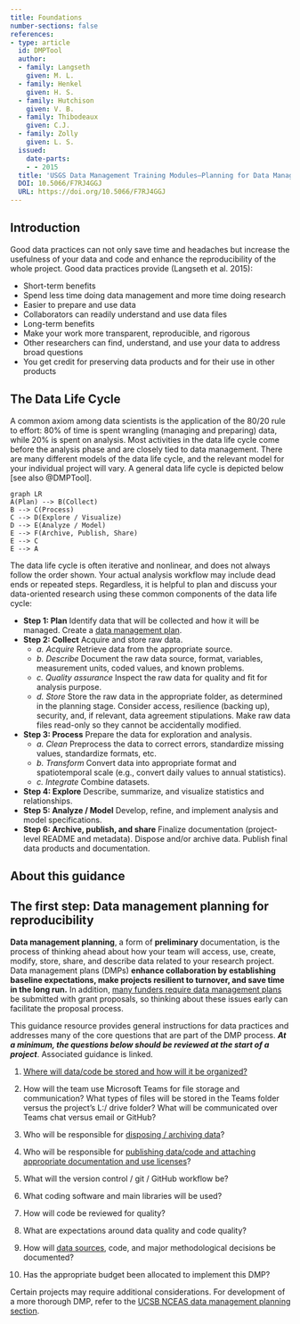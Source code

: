 ```yaml
---
title: Foundations
number-sections: false
references:
- type: article
  id: DMPTool
  author:
  - family: Langseth
    given: M. L.
  - family: Henkel
    given: H. S.
  - family: Hutchison
    given: V. B.
  - family: Thibodeaux
    given: C.J.
  - family: Zolly
    given: L. S.
  issued:
    date-parts:
    - - 2015
  title: 'USGS Data Management Training Modules—Planning for Data Management Part II Using the DMPTool to Create Data Management Plans: U.S. Geological Survey.'
  DOI: 10.5066/F7RJ4GGJ
  URL: https://doi.org/10.5066/F7RJ4GGJ
---
```


## Introduction

Good data practices can not only save time and headaches but increase the usefulness of your data and code and enhance the reproducibility of the whole project.
Good data practices provide (Langseth et al. 2015):

* Short-term benefits
* Spend less time doing data management and more time doing research
* Easier to prepare and use data
* Collaborators can readily understand and use data files
* Long-term benefits
* Make your work more transparent, reproducible, and rigorous
* Other researchers can find, understand, and use your data to address broad questions
* You get credit for preserving data products and for their use in other products


## The Data Life Cycle

A common axiom among data scientists is the application of the 80/20 rule to effort: 80% of time is spent wrangling (managing and preparing) data, while 20% is spent on analysis. 
Most activities in the data life cycle come before the analysis phase and are closely tied to data management. 
There are many different models of the data life cycle, and the relevant model for your individual project will vary. 
A general data life cycle is depicted below [see also @DMPTool].


```mermaid
graph LR
A(Plan) --> B(Collect)
B --> C(Process)
C --> D(Explore / Visualize)
D --> E(Analyze / Model)
E --> F(Archive, Publish, Share)
E --> C
E --> A
```

The data life cycle is often iterative and nonlinear, and does not always follow the order shown. Your actual analysis workflow may include dead ends or repeated steps. Regardless, it is helpful to plan and discuss your data-oriented research using these common components of the data life cycle:

* **Step 1: Plan** Identify data that will be collected and how it will be managed.
Create a [data management plan](@sec-dmp).
* **Step 2: Collect** Acquire and store raw data.
  * *a. Acquire* Retrieve data from the appropriate source.
  * *b. Describe* Document the raw data source, format, variables, measurement units, coded values, and known problems. 
  * *c. Quality assurance* Inspect the raw data for quality and fit for analysis purpose.
  * *d. Store* Store the raw data in the appropriate folder, as determined in the planning stage. 
  Consider access, resilience (backing up), security, and, if relevant, data agreement stipulations. 
Make raw data files read-only so they cannot be accidentally modified.

* **Step 3: Process** Prepare the data for exploration and analysis. 
  * *a. Clean* Preprocess the data to correct errors, standardize missing values, standardize formats, etc.
  * *b. Transform* Convert data into appropriate format and spatiotemporal scale (e.g., convert daily values to annual statistics).
  * *c. Integrate* Combine datasets.
* **Step 4: Explore** Describe, summarize, and visualize statistics and relationships.
* **Step 5: Analyze / Model** Develop, refine, and implement analysis and model specifications.
* **Step 6: Archive, publish, and share** Finalize documentation (project-level README and metadata). Dispose and/or archive data. Publish final data products and documentation.

## About this guidance

## The first step: Data management planning for reproducibility {#sec-dmp}

__Data management planning__, a form of __preliminary__ documentation, is the process of thinking ahead about how your team will access, use, create, modify, store, share, and describe data related to your research project. Data management plans (DMPs) __enhance collaboration by establishing baseline expectations, make projects resilient to turnover, and save time in the long run.__ In addition, [many funders require data management plans](https://dmptool.org/public_templates) be submitted with grant proposals, so thinking about these issues early can facilitate the proposal process. 

This guidance resource provides general instructions for data practices and addresses many of the core questions that are part of the DMP process. *__At a minimum, the questions below should be reviewed at the start of a project__*. Associated guidance is linked.

1.	[Where will data/code be stored and how will it be organized?](../data-management/organization.qmd)

2.	How will the team use Microsoft Teams for file storage and communication? What types of files will be stored in the Teams folder versus the project’s L:/ drive folder? What will be communicated over Teams chat versus email or GitHub?

3.	Who will be responsible for [disposing / archiving data](../data-management/archival.qmd)?

4.	Who will be responsible for [publishing data/code and attaching appropriate documentation and use licenses](../data-management/publication.qmd)?

5.	What will the version control / git / GitHub workflow be?

6.	What coding software and main libraries will be used?

7.	How will code be reviewed for quality?

8.	What are expectations around data quality and code quality?

9.	How will [data sources](../data-management/documentation.qmd), code, and major methodological decisions be documented?

10.	Has the appropriate budget been allocated to implement this DMP?

Certain projects may require additional considerations. For development of a more thorough DMP, refer to the [UCSB NCEAS data management planning section](https://learning.nceas.ucsb.edu/2023-04-coreR/session_14.html#document-your-project-using-a-dmp).






